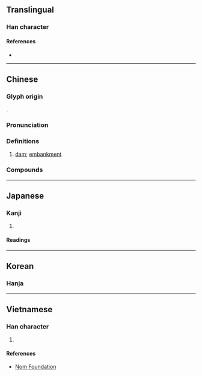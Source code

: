 {{also|坝}}
{{character info/new}}
==Translingual==

===Han character===
{{Han char|rn=32|rad=土|as=21|sn=24|four=41127|canj=GMBB|ids=⿰土霸}}

====References====
* {{Han ref|kx=0242.330|dkj=05630|dj=0482.310|hdz=10502.250|uh=58E9|ud=22761|bh=C5F2|bd=50674}}

----

==Chinese==
{{zh-forms|s=坝|alt=*垻}}

===Glyph origin===
{{Han etym}}
{{Han compound|土|霸|ls=psc|c1=s|c2=p|t1=earth}}.

===Pronunciation===
{{zh-pron
|m=bà
|c=baa3
|h=pfs=pa
|md=bá
|mn=pà/qz:pèr/tw,xm:pè
|mn_note=pà - literary; pèr/pè - vernacular
|mn-t=ba3
|w=2po
|mc=y
|oc=y
|cat=n
}}

===Definitions===
{{zh-hanzi}}

# [[dam]]; [[embankment]]

===Compounds===
{{zh-der|河壩|壩田|作壩|坑壩|沙壩|壩工|丁壩|壩臺|坪壩|壩址|堤壩|壩基|攔洪壩|水壩|攔河壩|攔沙壩|連拱壩|重力壩|壩子|南壩|六壩}}

----

==Japanese==

===Kanji===
{{ja-kanji|grade=|rs=土21}}

# {{defn|lang=ja|sort=土21}}

====Readings====
{{ja-readings
|on=は, へ
|kun=るせき
}}

----

==Korean==

===Hanja===
{{ko-hanja|hangeul=파|rv=pa|mr=p'a}}

----

==Vietnamese==

===Han character===
{{vi-hantu|[[bá]]|rs=土21}}

# {{defn|lang=vi|sort=土21}}

====References====
* [http://nomfoundation.org/common/nom_details.php?codepoint=58e9 Nom Foundation]